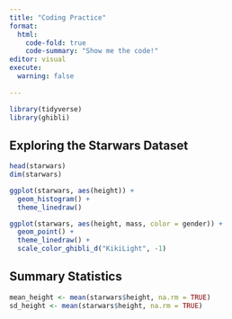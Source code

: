 ```yaml
---
title: "Coding Practice"
format: 
  html:
    code-fold: true
    code-summary: "Show me the code!"
editor: visual
execute: 
  warning: false
  
---
```


```r
library(tidyverse)
library(ghibli)
```


## Exploring the Starwars Dataset

```r
head(starwars)
dim(starwars)
```

```r
ggplot(starwars, aes(height)) +
  geom_histogram() +
  theme_linedraw() 

ggplot(starwars, aes(height, mass, color = gender)) +
  geom_point() +
  theme_linedraw() +
  scale_color_ghibli_d("KikiLight", -1)

```

## Summary Statistics

```r
mean_height <- mean(starwars$height, na.rm = TRUE)
sd_height <- mean(starwars$height, na.rm = TRUE)
```


